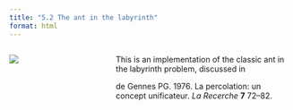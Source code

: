```yaml
---
title: "5.2 The ant in the labyrinth"
format: html
---
```


:::: {.columns}
::: {.column width=35%}
[![](5.2-antLabyrinth.png)](5.2-ant-labyrinth.nlogox)
:::

::: {.column width=65%}
This is an implementation of the classic ant in the labyrinth problem, discussed in

de Gennes PG. 1976. La percolation: un concept unificateur. _La Recerche_ **7** 72–82.
:::
::::
